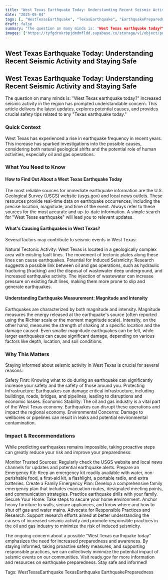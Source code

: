 ```yaml
---
title: "West Texas Earthquake Today: Understanding Recent Seismic Activity and Staying Safe"
date: "2025-05-04"
tags: [, "WestTexasEarthquake", "TexasEarthquake", "EarthquakePreparedness"]
draft: false
summary: "The question on many minds is: "West Texas earthquake today?" Increased seismic activity in the region has prompted understandable concern. This article delivers the latest updates, explores potential causes, and provides crucial safety tips related to any "Texas earthquake today.""
images: ["https://tyfgdrokrbpjdmdmfldd.supabase.co/storage/v1/object/public/image/2025-05-04-03-48-03-493-04-00.jpg"]
---
```


## West Texas Earthquake Today: Understanding Recent Seismic Activity and Staying Safe


## West Texas Earthquake Today: Understanding Recent Seismic Activity and Staying Safe

The question on many minds is: "West Texas earthquake today?" Increased seismic activity in the region has prompted understandable concern. This article delivers the latest updates, explores potential causes, and provides crucial safety tips related to any "Texas earthquake today."

### Quick Context

West Texas has experienced a rise in earthquake frequency in recent years. This increase has sparked investigations into the possible causes, considering both natural geological shifts and the potential role of human activities, especially oil and gas operations.

### What You Need to Know

#### How to Find Out About a West Texas Earthquake Today

The most reliable sources for immediate earthquake information are the U.S. Geological Survey (USGS) website (usgs.gov) and local news outlets. These resources provide real-time data on earthquake occurrences, including the precise location, magnitude, and time of the event. Always refer to these sources for the most accurate and up-to-date information. A simple search for "West Texas earthquake" will lead you to relevant updates.

#### What's Causing Earthquakes in West Texas?

Several factors may contribute to seismic events in West Texas:

Natural Tectonic Activity: West Texas is located in a geologically complex area with existing fault lines. The movement of tectonic plates along these lines can cause earthquakes.
Potential for Induced Seismicity: Research suggests a possible link between oil and gas operations, such as hydraulic fracturing (fracking) and the disposal of wastewater deep underground, and increased earthquake activity. The injection of wastewater can increase pressure on existing fault lines, making them more prone to slip and generate earthquakes.

#### Understanding Earthquake Measurement: Magnitude and Intensity

Earthquakes are characterized by both magnitude and intensity. Magnitude measures the energy released at the earthquake's source (often reported using the Richter scale or the moment magnitude scale). Intensity, on the other hand, measures the strength of shaking at a specific location and the damage caused. Even smaller magnitude earthquakes can be felt, while larger earthquakes can cause significant damage, depending on various factors like depth, location, and soil conditions.

### Why This Matters

Staying informed about seismic activity in West Texas is crucial for several reasons:

Safety First: Knowing what to do during an earthquake can significantly increase your safety and the safety of those around you.
Protecting Infrastructure: Earthquakes can damage critical infrastructure, including buildings, roads, bridges, and pipelines, leading to disruptions and economic losses.
Economic Stability: The oil and gas industry is a vital part of the West Texas economy. Earthquakes can disrupt these operations and impact the regional economy.
Environmental Concerns: Damage to wellbores or pipelines can result in leaks and potential environmental contamination.

### Impact & Recommendations

While predicting earthquakes remains impossible, taking proactive steps can greatly reduce your risk and improve your preparedness:

Monitor Trusted Sources: Regularly check the USGS website and local news channels for updates and potential earthquake alerts.
Prepare an Emergency Kit: Keep an emergency kit readily available with water, non-perishable food, a first-aid kit, a flashlight, a portable radio, and extra batteries.
Create a Family Emergency Plan: Develop a comprehensive family emergency plan that includes evacuation routes, designated meeting points, and communication strategies. Practice earthquake drills with your family.
Secure Your Home: Take steps to secure your home environment. Anchor heavy furniture to walls, secure appliances, and know where and how to shut off gas and water mains.
Advocate for Responsible Practices and Research: Support research efforts aimed at better understanding the causes of increased seismic activity and promote responsible practices in the oil and gas industry to minimize the risk of induced seismicity.

The ongoing concern about a possible "West Texas earthquake today" emphasizes the need for increased preparedness and awareness. By staying informed, taking proactive safety measures, and supporting responsible practices, we can collectively minimize the potential impact of seismic events on our communities. Visit ready.gov for more information and resources on earthquake preparedness. Stay safe and informed!

Tags: WestTexasEarthquake TexasEarthquake EarthquakePreparedness

